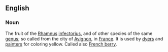 ==English==
===Noun===
The fruit of the [[Rhamnus]] [[infectorius]], and of other species of the same [[genus]]; so called from the city of [[Avignon]], in [[France]]. It is used by [[dyer]]s and [[painter]]s for coloring yellow. Called also [[French berry]].